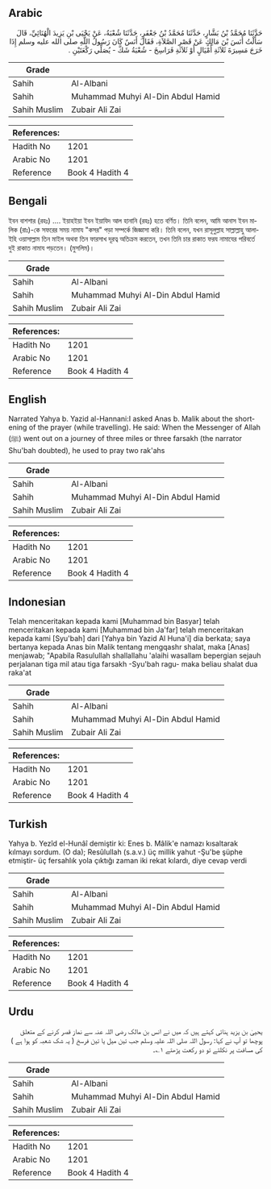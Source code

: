 ## Arabic


<div dir="rtl" lang="ar" style={{fontSize:'larger',backgroundColor:'#f8f9fa',padding:20}}>
حَدَّثَنَا مُحَمَّدُ بْنُ بَشَّارٍ، حَدَّثَنَا مُحَمَّدُ بْنُ جَعْفَرٍ، حَدَّثَنَا شُعْبَةُ، عَنْ يَحْيَى بْنِ يَزِيدَ الْهُنَائِيِّ، قَالَ سَأَلْتُ أَنَسَ بْنَ مَالِكٍ عَنْ قَصْرِ الصَّلاَةِ، فَقَالَ أَنَسٌ كَانَ رَسُولُ اللَّهِ صلى الله عليه وسلم إِذَا خَرَجَ مَسِيرَةَ ثَلاَثَةِ أَمْيَالٍ أَوْ ثَلاَثَةِ فَرَاسِخَ - شُعْبَةُ شَكَّ - يُصَلِّي رَكْعَتَيْنِ ‏.‏
</div>
<div style={{backgroundColor:'#f8f9fa',padding:20, marginBottom: 10}}><table> <thead> <tr> <th>Grade</th> <th></th> </tr> </thead> <tbody> <tr><td>Sahih</td><td>Al-Albani</td></tr><tr><td>Sahih</td><td>Muhammad Muhyi Al-Din Abdul Hamid</td></tr><tr><td>Sahih Muslim</td><td>Zubair Ali Zai</td></tr></tbody></table><table> <thead> <tr> <th>References:</th> <th></th> </tr> </thead> <tbody><tr><td>Hadith No</td><td>1201</td></tr><tr><td>Arabic No</td><td>1201</td></tr><tr><td>Reference</td><td>Book 4 Hadith 4</td></tr></tbody></table></div>

## Bengali


<div dir="ltr" lang="bn" style={{fontSize:'larger',backgroundColor:'#f8f9fa',padding:20}}>
ইবন বাশশার (রহঃ) .... ইয়াহইয়া ইবন ইয়াযিদ আল হানানি (রহঃ) হতে বর্ণিত। তিনি বলেন, আমি আনাস ইবন মালিক (রাঃ)-কে সফরের সময় নামায "কসর" পড়া সম্পর্কে জিজ্ঞাসা করি। তিনি বলেন, যখন রাসূলুল্লাহ সাল্লাল্লাহু আলাইহি ওয়াসাল্লাম তিন মাইল অথবা তিন ফারসাখ দূরত্ব অতিক্রম করতেন, তখন তিনি চার রাকাত ফরয নামাযের পরিবর্তে দুই রাকাত নামায পড়তেন। (মুসলিম)।
</div>
<div style={{backgroundColor:'#f8f9fa',padding:20, marginBottom: 10}}><table> <thead> <tr> <th>Grade</th> <th></th> </tr> </thead> <tbody> <tr><td>Sahih</td><td>Al-Albani</td></tr><tr><td>Sahih</td><td>Muhammad Muhyi Al-Din Abdul Hamid</td></tr><tr><td>Sahih Muslim</td><td>Zubair Ali Zai</td></tr></tbody></table><table> <thead> <tr> <th>References:</th> <th></th> </tr> </thead> <tbody><tr><td>Hadith No</td><td>1201</td></tr><tr><td>Arabic No</td><td>1201</td></tr><tr><td>Reference</td><td>Book 4 Hadith 4</td></tr></tbody></table></div>

## English


<div dir="ltr" lang="en" style={{fontSize:'larger',backgroundColor:'#f8f9fa',padding:20}}>
Narrated Yahya b. Yazid al-Hannani:I asked Anas b. Malik about the shortening of the prayer (while travelling). He said: When the Messenger of Allah (ﷺ) went out on a journey of three miles or three farsakh (the narrator Shu'bah doubted), he used to pray two rak'ahs
</div>
<div style={{backgroundColor:'#f8f9fa',padding:20, marginBottom: 10}}><table> <thead> <tr> <th>Grade</th> <th></th> </tr> </thead> <tbody> <tr><td>Sahih</td><td>Al-Albani</td></tr><tr><td>Sahih</td><td>Muhammad Muhyi Al-Din Abdul Hamid</td></tr><tr><td>Sahih Muslim</td><td>Zubair Ali Zai</td></tr></tbody></table><table> <thead> <tr> <th>References:</th> <th></th> </tr> </thead> <tbody><tr><td>Hadith No</td><td>1201</td></tr><tr><td>Arabic No</td><td>1201</td></tr><tr><td>Reference</td><td>Book 4 Hadith 4</td></tr></tbody></table></div>

## Indonesian


<div dir="ltr" lang="id" style={{fontSize:'larger',backgroundColor:'#f8f9fa',padding:20}}>
Telah menceritakan kepada kami [Muhammad bin Basyar] telah menceritakan kepada kami [Muhammad bin Ja'far] telah menceritakan kepada kami [Syu'bah] dari [Yahya bin Yazid Al Huna'i] dia berkata; saya bertanya kepada Anas bin Malik tentang mengqashr shalat, maka [Anas] menjawab; "Apabila Rasulullah shallallahu 'alaihi wasallam bepergian sejauh perjalanan tiga mil atau tiga farsakh -Syu'bah ragu- maka beliau shalat dua raka'at
</div>
<div style={{backgroundColor:'#f8f9fa',padding:20, marginBottom: 10}}><table> <thead> <tr> <th>Grade</th> <th></th> </tr> </thead> <tbody> <tr><td>Sahih</td><td>Al-Albani</td></tr><tr><td>Sahih</td><td>Muhammad Muhyi Al-Din Abdul Hamid</td></tr><tr><td>Sahih Muslim</td><td>Zubair Ali Zai</td></tr></tbody></table><table> <thead> <tr> <th>References:</th> <th></th> </tr> </thead> <tbody><tr><td>Hadith No</td><td>1201</td></tr><tr><td>Arabic No</td><td>1201</td></tr><tr><td>Reference</td><td>Book 4 Hadith 4</td></tr></tbody></table></div>

## Turkish


<div dir="ltr" lang="tr" style={{fontSize:'larger',backgroundColor:'#f8f9fa',padding:20}}>
Yahya b. Yezîd el-Hunâî demiştir ki: Enes b. Mâlik'e namazı kısaltarak kılmayı sordum. (O da); Resûlullah (s.a.v.) üç millik yahut -Şu'be şüphe etmiştir- üç fersahlık yola çıktığı zaman iki rekat kılardı, diye cevap verdi
</div>
<div style={{backgroundColor:'#f8f9fa',padding:20, marginBottom: 10}}><table> <thead> <tr> <th>Grade</th> <th></th> </tr> </thead> <tbody> <tr><td>Sahih</td><td>Al-Albani</td></tr><tr><td>Sahih</td><td>Muhammad Muhyi Al-Din Abdul Hamid</td></tr><tr><td>Sahih Muslim</td><td>Zubair Ali Zai</td></tr></tbody></table><table> <thead> <tr> <th>References:</th> <th></th> </tr> </thead> <tbody><tr><td>Hadith No</td><td>1201</td></tr><tr><td>Arabic No</td><td>1201</td></tr><tr><td>Reference</td><td>Book 4 Hadith 4</td></tr></tbody></table></div>

## Urdu


<div dir="rtl" lang="ur" style={{fontSize:'larger',backgroundColor:'#f8f9fa',padding:20}}>
یحییٰ بن یزید ہنائی کہتے ہیں کہ میں نے انس بن مالک رضی اللہ عنہ سے نماز قصر کرنے کے متعلق پوچھا تو آپ نے کہا: رسول اللہ صلی اللہ علیہ وسلم جب تین میل یا تین فرسخ ( یہ شک شعبہ کو ہوا ہے ) کی مسافت پر نکلتے تو دو رکعت پڑھتے ۱؎۔
</div>
<div style={{backgroundColor:'#f8f9fa',padding:20, marginBottom: 10}}><table> <thead> <tr> <th>Grade</th> <th></th> </tr> </thead> <tbody> <tr><td>Sahih</td><td>Al-Albani</td></tr><tr><td>Sahih</td><td>Muhammad Muhyi Al-Din Abdul Hamid</td></tr><tr><td>Sahih Muslim</td><td>Zubair Ali Zai</td></tr></tbody></table><table> <thead> <tr> <th>References:</th> <th></th> </tr> </thead> <tbody><tr><td>Hadith No</td><td>1201</td></tr><tr><td>Arabic No</td><td>1201</td></tr><tr><td>Reference</td><td>Book 4 Hadith 4</td></tr></tbody></table></div>